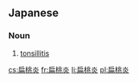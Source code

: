 ==Japanese==
{{ja-kanjitab}}

===Noun===
{{ja-noun|へんとうえん}}

# [[tonsillitis]]

[[cs:扁桃炎]]
[[fr:扁桃炎]]
[[li:扁桃炎]]
[[pl:扁桃炎]]